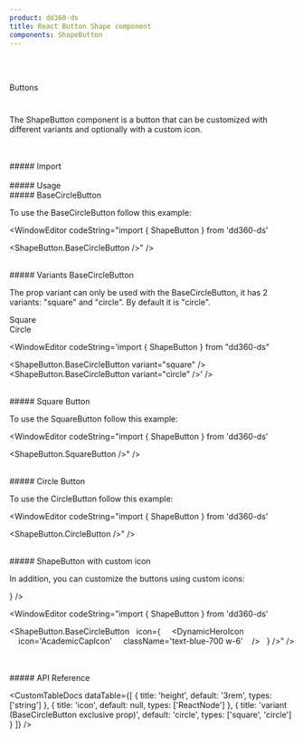 ```yaml
---
product: dd360-ds
title: React Button Shape component
components: ShapeButton
---
```


<br id='top' />
<br />

<Label>Buttons</Label>

# <HeaderDocCustom title="ShapeButton" pathUrl="buttons-basecirclebutton--square-button" />


The ShapeButton component is a button that can be customized with different variants and optionally with a custom icon.

<br />
<br />
##### <span name="floating-nav">Import</span>

<WindowEditor codeString="import { ShapeButton } from 'dd360-ds'" />
<WindowEditor codeString="import { ShapeButton } from 'dd360-ds/Buttons'" />
<WindowEditor codeString="import ShapeButton from 'dd360-ds/ShapeButton'" />

<br />
<br />
##### <span name="floating-nav">Usage</span>

<br />
##### <span name="floating-nav">BaseCircleButton</span>

To use the BaseCircleButton follow this example:

<Playground>
    <ShapeButton.BaseCircleButton />
</Playground>

<WindowEditor codeString="import { ShapeButton } from 'dd360-ds'

<ShapeButton.BaseCircleButton />" />

<br />
##### <span name="floating-nav">Variants BaseCircleButton</span>

The prop variant can only be used with the BaseCircleButton, it has 2 variants: "square" and "circle". By default it is "circle".

<Playground className="flex align-center items-center gap-x-3">
    <div className="flex flex-col align-center items-center">
        <Text className="flex mb-1">Square</Text>
        <ShapeButton.BaseCircleButton variant="square" />
    </div>
    <div className="flex flex-col align-center items-center">
        <Text className="flex mb-1">Circle</Text>
        <ShapeButton.BaseCircleButton variant="circle" />
    </div>
</Playground>

<WindowEditor codeString='import { ShapeButton } from "dd360-ds"

<ShapeButton.BaseCircleButton variant="square" />
<ShapeButton.BaseCircleButton variant="circle" />' />

<br />
##### <span name="floating-nav">Square Button</span>

To use the SquareButton follow this example:

<Playground>
    <ShapeButton.SquareButton />
</Playground>

<WindowEditor codeString="import { ShapeButton } from 'dd360-ds'

<ShapeButton.SquareButton />" />

<br />
##### <span name="floating-nav">Circle Button</span>

To use the CircleButton follow this example:

<Playground>
    <ShapeButton.CircleButton />
</Playground>

<WindowEditor
    codeString="import { ShapeButton } from 'dd360-ds'

<ShapeButton.CircleButton />" />

<br />
##### <span name="floating-nav">ShapeButton with custom icon</span>

In addition, you can customize the buttons using custom icons:

<Playground>
    <ShapeButton.BaseCircleButton icon={<DynamicHeroIcon icon="AcademicCapIcon" className="text-blue-700 w-6" />} />
</Playground>

<WindowEditor codeString="import { ShapeButton } from 'dd360-ds'

<ShapeButton.BaseCircleButton 
&nbsp;&nbsp;icon={
&nbsp;&nbsp;&nbsp;&nbsp;<DynamicHeroIcon 
&nbsp;&nbsp;&nbsp;&nbsp;icon='AcademicCapIcon' 
&nbsp;&nbsp;&nbsp;&nbsp;className='text-blue-700 w-6' 
&nbsp;&nbsp;&nbsp;/>
&nbsp;&nbsp;} 
/>" />

<br />
<br />
##### <span name="floating-nav">API Reference</span>

<CustomTableDocs
    dataTable={[
        { title: 'height', default: '3rem', types: ['string'] },
        { title: 'icon', default: null, types: ['ReactNode'] },
        { title: 'variant (BaseCircleButton exclusive prop)', default: 'circle', types: ['square', 'circle'] }
    ]}
/>

<BackAndForwardController />